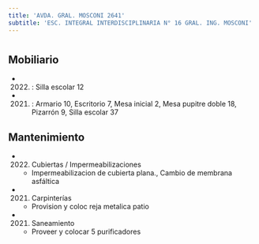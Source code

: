 ```yaml
---
title: 'AVDA. GRAL. MOSCONI 2641'
subtitle: 'ESC. INTEGRAL INTERDISCIPLINARIA N° 16 GRAL. ING. MOSCONI'
---
```


#


## Mobiliario

*  (2022) : Silla escolar 12 

*  (2021) : Armario 10, Escritorio 7, Mesa inicial 2, Mesa pupitre doble 18, Pizarrón 9, Silla escolar 37 





## Mantenimiento

*  (2022) Cubiertas / Impermeabilizaciones 
    + Impermeabilizacion de cubierta plana., Cambio de membrana asfáltica

*  (2021) Carpinterías 
    + Provision y coloc reja metalica patio

*  (2021) Saneamiento 
    + Proveer y colocar 5 purificadores



